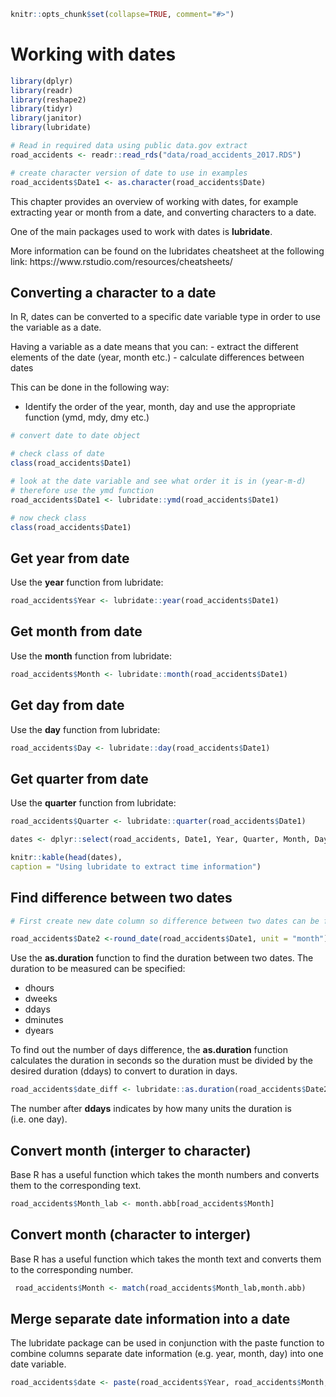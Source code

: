 ```r
knitr::opts_chunk$set(collapse=TRUE, comment="#>")
```

# Working with dates {#dates}


```r
library(dplyr)
library(readr)
library(reshape2)
library(tidyr)
library(janitor)
library(lubridate)

# Read in required data using public data.gov extract
road_accidents <- readr::read_rds("data/road_accidents_2017.RDS")

# create character version of date to use in examples
road_accidents$Date1 <- as.character(road_accidents$Date)

```


This chapter provides an overview of working with dates, for example extracting year or month from a date, and converting characters to a date.

One of the main packages used to work with dates is **lubridate**.

More information can be found on the lubridates cheatsheet at the following link: https://www.rstudio.com/resources/cheatsheets/


## Converting a character to a date 

In R, dates can be converted to a specific date variable type in order to use the variable as a date.

Having a variable as a date means that you can:
 - extract the different elements of the date (year, month etc.)
 - calculate differences between dates

This can be done in the following way:

- Identify the order of the year, month, day and use the appropriate function (ymd, mdy, dmy etc.)

```r

# convert date to date object

# check class of date
class(road_accidents$Date1)

# look at the date variable and see what order it is in (year-m-d)
# therefore use the ymd function
road_accidents$Date1 <- lubridate::ymd(road_accidents$Date1)

# now check class
class(road_accidents$Date1)

```


## Get year from date

Use the **year** function from lubridate:

```r

road_accidents$Year <- lubridate::year(road_accidents$Date1)

```

## Get month from date

Use the **month** function from lubridate:

```r

road_accidents$Month <- lubridate::month(road_accidents$Date1)

```


## Get day from date

Use the **day** function from lubridate:

```r

road_accidents$Day <- lubridate::day(road_accidents$Date1)

```



## Get quarter from date

Use the **quarter** function from lubridate:

```r

road_accidents$Quarter <- lubridate::quarter(road_accidents$Date1)

```

```r

dates <- dplyr::select(road_accidents, Date1, Year, Quarter, Month, Day)

```


```r

knitr::kable(head(dates),
caption = "Using lubridate to extract time information")

```


## Find difference between two dates


```r

# First create new date column so difference between two dates can be found

road_accidents$Date2 <-round_date(road_accidents$Date1, unit = "month")

```

Use the **as.duration** function to find the duration between two dates. The duration to be measured can be specified:

- dhours
- dweeks
- ddays
- dminutes
- dyears

To find out the number of days difference, the **as.duration** function calculates the duration in seconds so the duration must be divided by the desired duration (ddays) to convert to duration in days.

```r

road_accidents$date_diff <- lubridate::as.duration(road_accidents$Date2 %--% road_accidents$Date1) / ddays(1)

```

The number after **ddays** indicates by how many units the duration is (i.e. one day).


## Convert month (interger to character)

Base R has a useful function which takes the month numbers and converts them to the corresponding text.

```r

road_accidents$Month_lab <- month.abb[road_accidents$Month]

```

## Convert month (character to interger)

Base R has a useful function which takes the month text and converts them to the corresponding number.

```r
 road_accidents$Month <- match(road_accidents$Month_lab,month.abb)

```


## Merge separate date information into a date

The lubridate package can be used in conjunction with the paste function to combine columns separate date information (e.g. year, month, day) into one date variable.

```r

road_accidents$date <- paste(road_accidents$Year, road_accidents$Month, road_accidents$Day, sep="-") %>% ymd() %>% as.Date()

```

